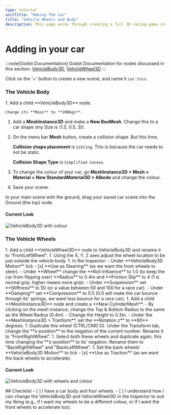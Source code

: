 ```yaml
---
type: tutorial
unitTitle: "Making The Car"
title: "Vehicle Wheels and Body"
description: This page works through creating a full 3D racing game step-by-step
---
```



# Adding in your car

:::note[Godot Documentation]
Godot Documentation for nodes discussed in this section:
[VehicleBody3D](https://docs.godotengine.org/en/stable/classes/class_vehiclebody3d.html#vehiclebody3d), [VehicleWheel3D](https://docs.godotengine.org/en/stable/classes/class_vehiclewheel3d.html)
:::

Click on the '+' button to create a new scene, and name it `car.tscn`.

### The Vehicle Body
<Steps>
1. Add a child **VehicleBody3D** node.
    
    Change its **Mass** to **200kgs**.
1. Add a **MeshInstance3D** and make a **New BoxMesh**. Change this to a car shape (my Size is (1.5, 0.5, 3)).
1. On the menu bar **Mesh** button, create a collision shape. But this time,
    
    **Collision shape placement** is `Sibling`. This is because the car needs to not be static.

    **Collision Shape Type** is `Simplified Convex`.
1. To change the colour of your car, go **MeshInstance3D > Mesh > Material > New StandardMaterial3D > Albedo** and change the colour.
1. Save your scene.
</Steps>

In your main scene with the ground, drag your saved car scene into the Ground (the top) node.

#### Current Look

![VehicleBody3D with colour](/src/assets/godot/3DRacing/VehicleBodySimple.png)


### The Vehicle Wheels
<Steps>
1. Add a child **VehicleWheel3D** node to VehicleBody3D and rename it to "FrontLeftWheel".
1. Using the X, Y, Z axes adjust the wheel location to be just outside the vehicle body.
1. In the Inspector:
    - Under **VehicleBody3D Motion** tick
        - [x] **Use as Steering** (as we want the front wheels to steer).
    - Under **Wheel** change the **Roll Influence** to 1.0 (to keep the car from flipping over) **Radius** to 0.4m and **Friction Slip** to 4 (1 is normal grip, higher means more grip).
    - Under **Suspension** set **Stiffness** to 50 (or a value between 50 and 100 for a race car).
    - Under **Damping** set **Compression** to 0.5 (0.0 will make the car bounce through its' springs, we want less bounce for a race car).
1. Add a child **MeshInstance3D** node and create a **New CylinderMesh**.
    - By clicking on the mesh instance, change the Top & Bottom Radius to the same as the Wheel Radius (0.4m).
    - Change the Height to 0.3m.
    - Under the **MeshInstance3D > Tranform**, set the **Rotation z** to **90** degrees.
1. Duplicate this wheel (CTRL/CMD D). Under the Transform tab, change the **x-position** to the negation of the current number. Rename it to "FrontRightWheel".
1. Select both these wheels and duplicate again, this time changing the **z-position** to its' negation. Rename them to "BackRightWheel" and "BackLeftWheel".
1. Set the back wheels' **VehicleBody3D Motion** to tick
     - [x] **Use as Traction** (as we want the back wheels to accelerate).
</Steps>


#### Current Look
![VehicleBody3D with wheels and colour](/src/assets/godot/3DRacing/VehicleWheelsSimple.png)

<Box>
## Checklist
<Checklist>
- [ ] I have a car body and four wheels.
- [ ] I understand how I can change the VehicleBody3D and VehicleWheel3D in the Inspector to suit my liking (e.g., if I want my wheels to be a different colour, or if I want the front wheels to accelerate too).
</Checklist>
</Box>